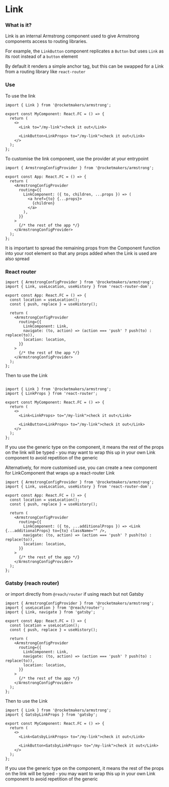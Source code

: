 
<Meta title="Link/Link" />

# Link

### What is it?

Link is an internal Armstrong component used to give Armstrong components access to routing libraries.

For example, the `LinkButton` component replicates a `Button` but uses `Link` as its root instead of a `button` element

By default it renders a simple anchor tag, but this can be swapped for a Link from a routing library like `react-router`

### Use

To use the link

```tsx
import { Link } from '@rocketmakers/armstrong';

export const MyComponent: React.FC = () => {
  return (
    <>
      <Link to="/my-link">check it out</Link>

      <LinkButton<LinkProps> to="/my-link">check it out</Link>
    </>
  );
};
```

To customise the link component, use the provider at your entrypoint

```tsx
import { ArmstrongConfigProvider } from '@rocketmakers/armstrong';

export const App: React.FC = () => {
  return (
    <ArmstrongConfigProvider
      routing={{
        LinkComponent: ({ to, children, ...props }) => (
          <a href={to} {...props}>
            {children}
          </a>
        ),
      }}
    >
      {/* the rest of the app */}
    </ArmstrongConfigProvider>
  );
};
```

It is important to spread the remaining props from the Component function into your root element so that any props added when the Link is used are also spread

### React router

```tsx
import { ArmstrongConfigProvider } from '@rocketmakers/armstrong';
import { Link, useLocation, useHistory } from 'react-router-dom';

export const App: React.FC = () => {
  const location = useLocation();
  const { push, replace } = useHistory();

  return (
    <ArmstrongConfigProvider
      routing={{
        LinkComponent: Link,
        navigate: (to, action) => (action === 'push' ? push(to) : replace(to)),
        location: location,
      }}
    >
      {/* the rest of the app */}
    </ArmstrongConfigProvider>
  );
};
```

Then to use the Link

```tsx

import { Link } from '@rocketmakers/armstrong';
import { LinkProps } from 'react-router';

export const MyComponent: React.FC = () => {
  return (
    <>
      <Link<LinkProps> to="/my-link">check it out</Link>

      <LinkButton<LinkProps> to="/my-link">check it out</Link>
    </>
  );
};
```

If you use the generic type on the component, it means the rest of the props on the link will be typed - you may want to wrap this up in your own Link component to avoid repetition of the generic

Alternatively, for more customised use, you can create a new component for LinkComponent that wraps up a react-router Link

```tsx
import { ArmstrongConfigProvider } from '@rocketmakers/armstrong';
import { Link, useLocation, useHistory } from 'react-router-dom';

export const App: React.FC = () => {
  const location = useLocation();
  const { push, replace } = useHistory();

  return (
    <ArmstrongConfigProvider
      routing={{
        LinkComponent: ({ to, ...additionalProps }) => <Link {...additionalProps} to={to} className="" />,
        navigate: (to, action) => (action === 'push' ? push(to) : replace(to)),
        location: location,
      }}
    >
      {/* the rest of the app */}
    </ArmstrongConfigProvider>
  );
};
```

### Gatsby (reach router)

or import directly from `@reach/router` if using reach but not Gatsby

```tsx
import { ArmstrongConfigProvider } from '@rocketmakers/armstrong';
import { useLocation } from '@reach/router';
import { Link, navigate } from 'gatsby';

export const App: React.FC = () => {
  const location = useLocation();
  const { push, replace } = useHistory();

  return (
    <ArmstrongConfigProvider
      routing={{
        LinkComponent: Link,
        navigate: (to, action) => (action === 'push' ? push(to) : replace(to)),
        location: location,
      }}
    >
      {/* the rest of the app */}
    </ArmstrongConfigProvider>
  );
};
```

Then to use the Link

```tsx
import { Link } from '@rocketmakers/armstrong';
import { GatsbyLinkProps } from 'gatsby';

export const MyComponent: React.FC = () => {
  return (
    <>
      <Link<GatsbyLinkProps> to="/my-link">check it out</Link>

      <LinkButton<GatsbyLinkProps> to="/my-link">check it out</Link>
    </>
  );
};
```

If you use the generic type on the component, it means the rest of the props on the link will be typed - you may want to wrap this up in your own Link component to avoid repetition of the generic
